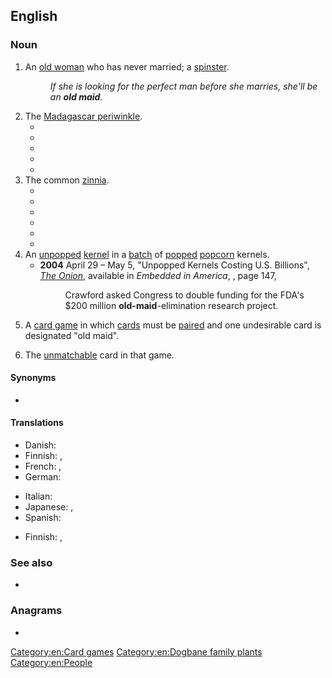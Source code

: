 {{also|Old Maid}}
==English==
{{wikipedia|lang=en}}

===Noun===
{{en-noun|~}}

# {{lb|en|pejorative}} An [[old woman]] who has never married; a [[spinster]].
#: ''If she is looking for the perfect man before she marries, she'll be an '''old maid'''.''
# The [[Madagascar periwinkle]].
#* {{quote-book|en|year=1901|title=A Practical Guide to Garden Plants: |author=John Weathers |page= |ISBN= |passage= The following are the only hardy species grown, but V. rosea, with rosy or white flowers, is a pretty greenhouse plant known as ' '''Old Maid''' ' or ' Madagascar Periwinkle'.}}
#* {{quote-book|en|year=1915 |title=Bulletin - Volumes 14-21 |author=Trinidad. Dept. of Agriculture |page=21 |ISBN= |passage=Vincas — '''Old Maids''' or Periwinkles, often serve a useful purpose as edgings or ground work to beds or borders.}}
#* {{quote-book|en|year=1947 |title=Our old-fashioned flowers |author=Olive Percival |page=187 |ISBN= |passage='''Old Maids''', Vinca rosea }}
#* {{quote-book|en|year=1975|title=The Collected Stories of William Goyen |author=William Goyen |page=158 |ISBN= |passage=They would bring potted plants and ferns and seeds for '''old-maids''' and periwinkles.}}
#* {{quote-book|en|year=2004 |title=African Entomology: Journal of the Entomological Society of Southern Africa|author=|page= |ISBN= |passage=Here I show that ''Catharanthus roseus'' (L.) G. Don f. (Apocynaceae), known as '''Old Maid''' or Madagascar periwinkle, has floral nectaries that combine both functions.}}
# The common [[zinnia]].
#* {{quote-book|en|year=1989 |title=Perennial Garden Color |author=William C. Welch |page=247 |ISBN= |passage=Zinnias are sometimes known as "'''Old Maids'''" in the South. }}
#* {{quote-book|en|year=1868 |title=The New England Farmer - Volume 2 |author=|page= 347|ISBN= |passage=Of annuals: Sweet Alyssum, ''Amaranthus'' — Prince's Feather, and Love lies bleeding, ''Celosia''— Cock's comb; Asters, ''Callistephus''— China and German Asters, ''Centaurea'', Bachelor's Button, ''Clarkia Coreopsis'', ''Datura'', ''Escholzia'', ''Hibuiscus''— Rose Mallow, ''Iberis''— Candy tuft, ''Impatiens''— Balsam, ''Lavatera'', ''Lupin'', ''Mimosa'', ''Mirabilis'', Four o'clock— Marvel of Peru, ''Nigella''— Love-in-a-mist— Jack in the Bush, ''Portulaca'', ''Petunia'', ''Reseda Odorata''— Mignouette, ''Scabiosa''— Mouring Bride, ''Silene''— Catchfly, ''Calendula''— Pot Marigold, ''Tagetes'' — French Marigold, and African do, ''Papaver'' — Poppy, and ''Zinnia'' — '''Old maids'''.}}
#* {{quote-book|en|year=1981 |title=The West Texas Historical Association Year Book - Volume 57 |author=|page=79 |ISBN= |passage=Among the flowers commonly grown were holly hocks, phlox, four o'clocks, bouncing betty, lantanas, the hardy flagg, now known as iris, zinnias, commonly called '''old maids''', beds of chrysanthemums, periwinkle, lady slippers, blue bonnets, lark spur, prim rose, little wild yellow rose, climbing yellow rose, and single petal red rose.}}
#* {{quote-book|en|year=2006 |title=102 Ways to Apply Career Training in Family History/Genealogy|author=Anne Hart |page= |ISBN=1532000758 |passage=Décor featured a centerpiece at the old maid's party—the '''old maid''' flower, a zinnia.}}
#* {{quote-book|en|year=2011|title=One Writer’s Garden: Eudora Welty’s Home Place |author=Susan Haltom, Jane Roy Brown |page=101 |ISBN=1617031208 |passage=If the children are at home, the front yard, creeping unsodded from beneath the porch, is naked and clean. If the children are grown ..., verbena, '''old maids''' [zinnias], phlox, and four-o'clocks, crowd each together for space}}
#* {{quote-book|en|year=2011|title=Heirloom Gardening in the South: Yesterday's Plants for Today's Gardens|author=William C. Welch, Greg Grant |page= |ISBN=1603442138 |passage=Zinnia elegans: Common Zinnia, '''Old-Maids''' Family: Asteraceae (Sunflower) Size: 1–4 ft Zones: NA Warm-season annual Summer flowers in all colors }}
# An [[unpopped]] [[kernel]] in a [[batch]] of [[pop]]ped [[popcorn]] kernels.
#* '''2004''' April 29 – May 5, "Unpopped Kernels Costing U.S. Billions", ''[[w:The Onion|The Onion]]'', available in ''Embedded in America'', {{ISBN|1400054567}}, page 147,
#*: Crawford asked Congress to double funding for the FDA's $200 million '''old-maid'''-elimination research project.
# {{lb|en|uncountable}} A [[card game]] in which [[card]]s must be [[pair]]ed and one undesirable card is designated "old maid".
# The [[unmatchable]] card in that game.

====Synonyms====
* {{sense|old unmarried woman}} {{l|en|spinster}}

====Translations====
{{trans-see|elderly unmarried woman|spinster}}

{{trans-see|periwinkle}}

{{trans-see|zinnia}}

{{trans-top|unpopped popcorn}}
{{trans-mid}}
{{trans-bottom}}

{{trans-top|card game}}
* Danish: {{t|da|Sorte Per}}
* Finnish: {{t+|fi|mustapekka}}, {{t|fi|Pekka-peli}}
* French: {{t+|fr|pouilleux|m}}, {{t+|fr|vieux garçon|m}}
* German: {{t|de|Schwarzer Peter|m}}
{{trans-mid}}
* Italian: {{t+|it|asino|m}}
* Japanese: {{t|ja|婆抜き|sc=Jpan}}, {{t|ja|ババ抜き|tr=babanuki|sc=Jpan}}
* Spanish: {{t|es|culo sucio|m}}
{{trans-bottom}}

{{trans-top|unpaired card}}
* Finnish: {{t|fi|Musta Pekka}}, {{t+|fi|Pekka}}
{{trans-mid}}
{{trans-bottom}}

===See also===
* {{l|en|Old Maid}}

===Anagrams===
* {{anagrams|en|a=addilmo|miladdo}}

[[Category:en:Card games]]
[[Category:en:Dogbane family plants]]
[[Category:en:People]]